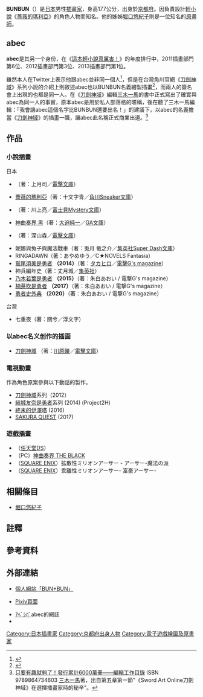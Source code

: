 {{For|别名BUN BUN的日本游戏作曲家|藤田靖明}}
{{Infobox ACG creator
| name=BUNBUN
| image_name=
| width=
| caption=
| job=插畫家
| job2=
| romaji=
| birthname
| other_name= [[abec|abec]]
| sex=男
| date of birth={{Birth date and age|1985|9|22}}
| place of birth=[[京都府|京都府]]
| date of death=
| place of death=
| nationality={{JPN}}
| residence=
| height=
| weight=
| blood_type=
| spouse=
| parents=堀口文昭（父）
| relatives=[[堀口悠紀子|堀口悠紀子]]（姊）
| doujin_circle =
| subordinate=
| website=[http://bunplusbun.sakura.ne.jp/ BUN+BUN]
| educate=
| past=
| work=
* [[薔薇的瑪利亞|薔薇的瑪利亞]]
| award=
}}
'''BUNBUN'''（{{bd|1985年|9月22日}}）是[[日本|日本]]男性[[插畫家|插畫家]]，身高177公分，出身於[[京都府|京都府]]。因負責設計[[輕小說|輕小說]]《[[薔薇的瑪利亞|薔薇的瑪利亞]]》的角色人物而知名。他的姊姊[[堀口悠紀子|堀口悠紀子]]則是一位知名的[[原畫師|原畫師]]。

== abec ==
'''abec'''是其另一个身份，在《[[這本輕小說真厲害！|這本輕小說真厲害！]]》的年度排行中，2011插畫部門第6位、2012插畫部門第3位、2013插畫部門第1位。

雖然本人在Twitter上表示他跟abec並非同一個人<ref>{{ja}}{{twitter|BUNBUN922|BUNBUN}}</ref>，但是在台灣角川官網《[[刀劍神域|刀劍神域]]》系列小說的介紹上則敘述abec也以BUNBUN名義繪製插畫<ref>{{Cite web|url=http://www.kadokawa.com.tw/event/2013/aki2013/book_9.html|title=台灣角川輕小說◆十年感謝祭|date=2013-10-22|accessdate=2016-10-10|publisher=[[台灣角川|台灣角川]]|archive-date=2016-10-10|archive-url=https://web.archive.org/web/20161010043754/http://www.kadokawa.com.tw/event/2013/aki2013/book_9.html|dead-url=no}}</ref>，而兩人的簽名會上出現的也都是同一人。在《[[刀劍神域|刀劍神域]]》編輯[[三木一馬|三木一馬]]的書中正式寫出了確實與abec為同一人的事實，原本abec是用於私人部落格的暱稱，後在聽了三木一馬編輯：「我會讓abec這個名字比BUNBUN還要出名！」的建議下，以abec的名義擔當《[[刀劍神域|刀劍神域]]》的插畫一職，讓abec此名稱正式商業出道。<ref>[https://www.kadokawa.com.tw/p1-products_detail.php?id=4779i6yUpimK2f4vrkZgKnqjFQD5TLTeObry_MHOyiz6 只要有趣就夠了！發行累計6000萬冊――編輯工作目錄] {{Wayback|url=https://www.kadokawa.com.tw/p1-products_detail.php?id=4779i6yUpimK2f4vrkZgKnqjFQD5TLTeObry_MHOyiz6|date=20171202203125}}ISBN 9789864734603 [[三木一馬|三木一馬]]著，出自第五章第一節"《Sword Art Online刀劍神域》在選擇插畫家時的秘辛"。</ref>

== 作品 ==
=== 小說插畫===
;日本
*{{lang|ja|カレとカノジョと召喚魔法}}（著：上月司／[[電擊文庫|電擊文庫]]）
*[[薔薇的瑪利亞|薔薇的瑪利亞]]（著：十文字青／[[角川Sneaker文庫|角川Sneaker文庫]]）
*{{lang|ja|僕らA.I}}（著：川上亮／[[富士見Mystery文庫|富士見Mystery文庫]]）
*[[神曲奏界|神曲奏界 黑]]（著：[[大迫純一|大迫純一]]／[[GA文庫|GA文庫]]）
*{{lang|ja|ラジオガール・ウィズ・ジャミング}}（著：深山森／[[電擊文庫|電擊文庫]]）
*妮娜與兔子與魔法戰車（著：兎月 竜之介／[[Super_Dash文庫|集英社Super Dash文庫]]）
*RINGADAWN（著：あやめゆう／C★NOVELS Fantasia）
*[[鷲尾須美是勇者|鷲尾須美是勇者]] '''（2014）'''（著：[[タカヒロ|タカヒロ]]／[[電擊G's_magazine|電擊G's magazine]]）
*神兵編年史（著：丈月城／[[集英社|集英社]]）
*[[乃木若葉是勇者|乃木若葉是勇者]] '''（2015）'''（著：朱白あおい / 電撃G's magazine）
*[[楠芽吹是勇者|楠芽吹是勇者]] '''（2017）'''（著：朱白あおい / 電撃G's magazine）
*[[勇者史外典|勇者史外典]] '''（2020）'''（著：朱白あおい / 電撃G's magazine）

;台灣
*七重夜（著：關兮／浮文字）

=== 以abec名义创作的插画 ===
* [[刀劍神域|刀劍神域]] （著：[[川原礫|川原礫]]／[[電擊文庫|電擊文庫]]）

=== 電視動畫 ===
作為角色原案參與以下動話的製作。
*[[刀劍神域_(動畫)|刀劍神域]]系列（2012）{{notetag|name=abec|以abec的名義參與製作。}}
*[[結城友奈是勇者|結城友奈是勇者]]系列 (2014) (Project2H)
*[[終末的伊澤塔|終末的伊澤塔]] (2016)
*[[SAKURA_QUEST|SAKURA QUEST]] (2017)

=== 遊戲插畫 ===
*（[[任天堂DS|任天堂DS]]）{{lang|ja|偽りの輪舞曲}}
*（PC）[[神曲奏界|神曲奏界 THE BLACK]]
*（[[SQUARE_ENIX|SQUARE ENIX]]）拡散性ミリオンアーサー - アーサー-魔法の派
*（[[SQUARE_ENIX|SQUARE ENIX]]）乖離性ミリオンアーサー- 富豪アーサー-

== 相關條目 ==
*[[堀口悠紀子|堀口悠紀子]]

== 註釋 ==
{{NoteFoot}}

== 參考資料 ==
{{Reflist|2}}

== 外部連結 ==
*{{ja}}[http://bunplusbun.sakura.ne.jp/ 個人網站「BUN+BUN」]{{Wayback|url=http://bunplusbun.sakura.ne.jp/ |date=20101231082702 }}
*{{ja}}[http://www.pixiv.net/member.php?id=8142 Pixiv頁面]{{Wayback|url=http://www.pixiv.net/member.php?id=8142 |date=20141230234416 }}
* [http://abec.blog93.fc2.com/ ｱﾍﾞｼﾊﾞ]{{Wayback|url=http://abec.blog93.fc2.com/ |date=20111120200032 }}abec的網誌
* {{Twitter|BUNBUN922}}

[[Category:日本插畫家|Category:日本插畫家]]
[[Category:京都府出身人物|Category:京都府出身人物]]
[[Category:電子遊戲繪圖及原畫家|Category:電子遊戲繪圖及原畫家]]